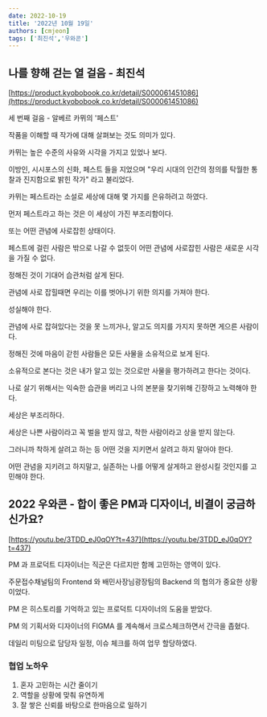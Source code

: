 ```yaml
---
date: 2022-10-19
title: '2022년 10월 19일'
authors: [cmjeon]
tags: ['최진석','우와콘']
---
```


## 나를 향해 걷는 열 걸음 - 최진석

[https://product.kyobobook.co.kr/detail/S000061451086](https://product.kyobobook.co.kr/detail/S000061451086)

세 번째 걸음 - 알베르 카뮈의 '페스트'

작품을 이해할 때 작가에 대해 살펴보는 것도 의미가 있다.

카뮈는 높은 수준의 사유와 시각을 가지고 있었나 보다.

이방인, 시시포스의 신화, 페스트 들을 지었으며 "우리 시대의 인간의 정의를 탁월한 통찰과 진지함으로 밝힌 작가" 라고 불리었다.

카뮈는 페스트라는 소설로 세상에 대해 몇 가지를 은유하려고 하였다.

먼저 페스트라고 하는 것은 이 세상이 가진 부조리함이다.

또는 어떤 관념에 사로잡힌 상태이다.

페스트에 걸린 사람은 밖으로 나갈 수 없듯이 어떤 관념에 사로잡힌 사람은 새로운 시각을 가질 수 없다.

정해진 것이 기대어 습관처럼 살게 된다.

관념에 사로 잡힐때면 우리는 이를 벗어나기 위한 의지를 가져야 한다.

성실해야 한다.

관념에 사로 잡혀있다는 것을 못 느끼거나, 알고도 의지를 가지지 못하면 게으른 사람이다.

정해진 것에 마음이 갇힌 사람들은 모든 사물을 소유적으로 보게 된다.

소유적으로 본다는 것은 내가 알고 있는 것으로만 사물을 평가하려고 한다는 것이다.

나로 살기 위해서는 익숙한 습관을 버리고 나의 본분을 찾기위해 긴장하고 노력해야 한다.

세상은 부조리하다.

세상은 나쁜 사람이라고 꼭 벌을 받지 않고, 착한 사람이라고 상을 받지 않는다.

그러니까 착하게 살려고 하는 등 어떤 것을 지키면서 살려고 하지 말아야 한다.

어떤 관념을 지키려고 하지말고, 실존하는 나를 어떻게 살게하고 완성시킬 것인지를 고민해야 한다.

## 2022 우와콘 - 합이 좋은 PM과 디자이너, 비결이 궁금하신가요?

[https://youtu.be/3TDD_eJ0qOY?t=437](https://youtu.be/3TDD_eJ0qOY?t=437)

PM 과 프로덕트 디자이너는 직군은 다르지만 함께 고민하는 영역이 있다.

주문접수채널팀의 Frontend 와 배민사장님광장팀의 Backend 의 협의가 중요한 상황이었다.

PM 은 히스토리를 기억하고 있는 프로덕트 디자이너의 도움을 받았다.

PM 의 기획서와 디자이너의 FIGMA 를 계속해서 크로스체크하면서 간극을 좁혔다.

데일리 미팅으로 담당자 일정, 이슈 체크를 하여 업무 할당하였다.

### 협업 노하우

1. 혼자 고민하는 시간 줄이기
2. 역할을 상황에 맞춰 유연하게
3. 잘 쌓은 신뢰를 바탕으로 한마음으로 일하기
